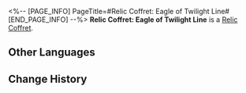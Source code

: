 <%-- [PAGE_INFO]
PageTitle=#Relic Coffret: Eagle of Twilight Line#
[END_PAGE_INFO] --%>
{{Item Infobox
|id          = 71009
|image       = Item Relic Coffret- Eagle of Twilight Line.png
|type        = Relic Coffret
|invCategory = Valuables
|rarity      = 5
|effect      = 
|description = A device used to collect and restore the Lightdust in the Fragmentum to its original form. Use this to obtain a random 5-star relic from the Eagle of Twilight Line set.
}}
{{Description|You never know what's in the box until you open it.<br /><br />''"So it's essentially like buying a lottery ticket?"<br />"At least we don't need to worry about finding a cat that is both dead and alive."''}}
'''Relic Coffret: Eagle of Twilight Line''' is a [[Relic Coffret]].

==Other Languages==
{{Other Languages
|en   = Relic Coffret: Eagle of Twilight Line
|zhs  = 遗器铸盒：晨昏交界的翔鹰
|zht  = 遺器鑄盒：晨昏交界的翔鷹
|ja   = 遺物ボックス：昼夜の狭間を翔ける鷹
|ko   = 유물 주조함: 밤낮의 경계를 나는 매
|es   = Cofre de artefactos: Águila del crepúsculo
|fr   = Coffret à relique&nbsp;: Aigle de la frontière du crépuscule
|ru   = Сундук с Реликвиями: Орёл сумеречного рубежа
|th   = กล่องรีลิกส์: Eagle of Twilight Line
|vi   = Hộp Đúc Di Vật: Chim Ưng Ranh Giới Ngày Đêm
|de   = Reliktkästchen: Adler des Zwielichts
|id   = Relic Coffret: Eagle of Twilight Line
|pt   = Cofre de Relíquia: Águia da Linha do Crepúsculo
}}

==Change History==
{{Change History|1.0}}